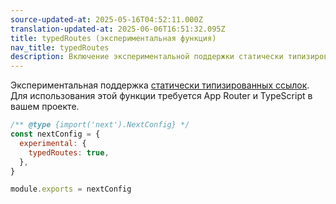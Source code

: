 ```yaml
---
source-updated-at: 2025-05-16T04:52:11.000Z
translation-updated-at: 2025-06-06T16:51:32.095Z
title: typedRoutes (экспериментальная функция)
nav_title: typedRoutes
description: Включение экспериментальной поддержки статически типизированных ссылок.
---
```


Экспериментальная поддержка [статически типизированных ссылок](/docs/app/building-your-application/configuring/typescript#statically-typed-links). Для использования этой функции требуется App Router и TypeScript в вашем проекте.

```js filename="next.config.js"
/** @type {import('next').NextConfig} */
const nextConfig = {
  experimental: {
    typedRoutes: true,
  },
}

module.exports = nextConfig
```
